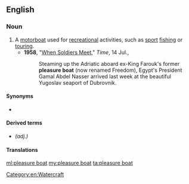{{also|pleasure-boat}}
==English==

===Noun===
{{en-noun}}

# A [[motorboat]] used for [[recreation]]al activities, such as [[sport]] [[fishing]] or [[tour]]ing.
#* '''1958''', "[http://www.time.com/time/magazine/article/0,9171,868567,00.html When Soldiers Meet]," ''Time'', 14 Jul.,
#*: Steaming up the Adriatic aboard ex-King Farouk's former '''pleasure boat''' (now renamed Freedom), Egypt's President Gamal Abdel Nasser arrived last week at the beautiful Yugoslav seaport of Dubrovnik.

====Synonyms====
* {{l|en|pleasure craft}}

====Derived terms====
* {{l|en|pleasure-boat}} ''(adj.)''

====Translations====
{{trans-see|pleasure boat|{{l|en|pleasure craft}}}}

[[Category:en:Watercraft]]

[[ml:pleasure boat]]
[[my:pleasure boat]]
[[ta:pleasure boat]]
